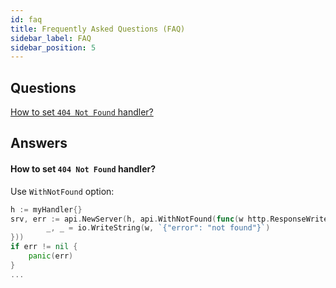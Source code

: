 ```yaml
---
id: faq
title: Frequently Asked Questions (FAQ)
sidebar_label: FAQ
sidebar_position: 5
---
```


## Questions
[How to set `404 Not Found` handler?](#how-to-set-404-not-found-handler)

## Answers

#### How to set `404 Not Found` handler?
Use `WithNotFound` option:
```go
h := myHandler{}
srv, err := api.NewServer(h, api.WithNotFound(func(w http.ResponseWriter, r *http.Request) {
		_, _ = io.WriteString(w, `{"error": "not found"}`)
}))
if err != nil {
	panic(err)
}
...
```
